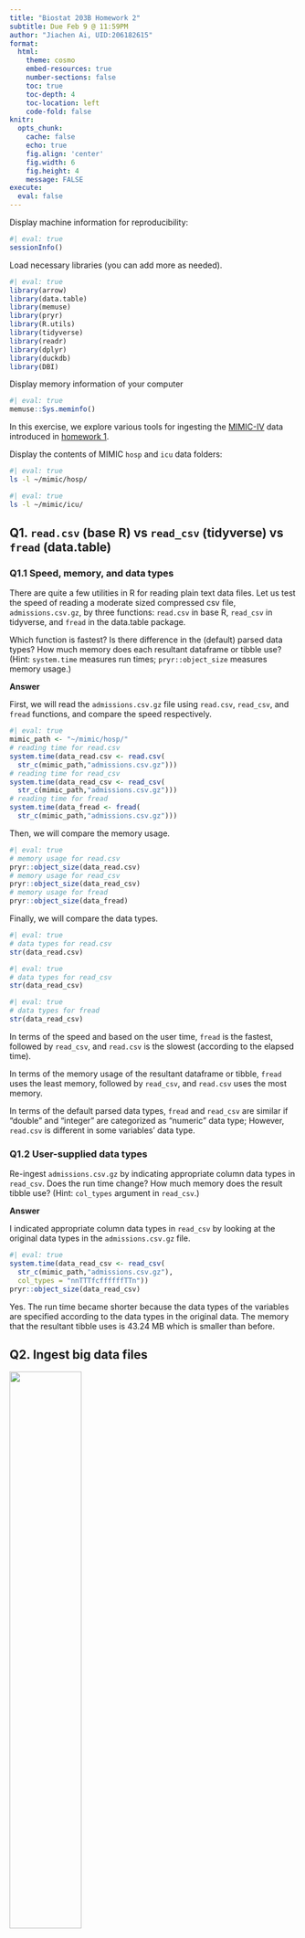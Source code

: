 ```yaml
---
title: "Biostat 203B Homework 2"
subtitle: Due Feb 9 @ 11:59PM
author: "Jiachen Ai, UID:206182615"
format:
  html:
    theme: cosmo
    embed-resources: true
    number-sections: false
    toc: true
    toc-depth: 4
    toc-location: left
    code-fold: false
knitr:
  opts_chunk: 
    cache: false    
    echo: true
    fig.align: 'center'
    fig.width: 6
    fig.height: 4
    message: FALSE
execute:
  eval: false    
---
```


Display machine information for reproducibility:

```r
#| eval: true
sessionInfo()
```

Load necessary libraries (you can add more as needed).

```r
#| eval: true
library(arrow)
library(data.table)
library(memuse)
library(pryr)
library(R.utils)
library(tidyverse)
library(readr)
library(dplyr)
library(duckdb)
library(DBI)
```

Display memory information of your computer

```r
#| eval: true
memuse::Sys.meminfo()
```

In this exercise, we explore various tools for ingesting the [MIMIC-IV](https://mimic.mit.edu/docs/iv/) data introduced in [homework 1](https://ucla-biostat-203b.github.io/2024winter/hw/hw1/hw1.html).

Display the contents of MIMIC `hosp` and `icu` data folders:

```bash
#| eval: true
ls -l ~/mimic/hosp/
```

```bash
#| eval: true
ls -l ~/mimic/icu/
```

## Q1. `read.csv` (base R) vs `read_csv` (tidyverse) vs `fread` (data.table)

### Q1.1 Speed, memory, and data types

There are quite a few utilities in R for reading plain text data files. Let us test the speed of reading a moderate sized compressed csv file, `admissions.csv.gz`, by three functions: `read.csv` in base R, `read_csv` in tidyverse, and `fread` in the data.table package.

Which function is fastest? Is there difference in the (default) parsed data types? How much memory does each resultant dataframe or tibble use? (Hint: `system.time` measures run times; `pryr::object_size` measures memory usage.)

**Answer**

First, we will read the `admissions.csv.gz` file using `read.csv`, `read_csv`, and `fread` functions, and compare the speed respectively.

```r
#| eval: true
mimic_path <- "~/mimic/hosp/"
# reading time for read.csv
system.time(data_read.csv <- read.csv(
  str_c(mimic_path,"admissions.csv.gz")))
# reading time for read_csv
system.time(data_read_csv <- read_csv(
  str_c(mimic_path,"admissions.csv.gz")))
# reading time for fread
system.time(data_fread <- fread(
  str_c(mimic_path,"admissions.csv.gz")))
```

Then, we will compare the memory usage.

```r
#| eval: true
# memory usage for read.csv
pryr::object_size(data_read.csv)
# memory usage for read_csv
pryr::object_size(data_read_csv)
# memory usage for fread
pryr::object_size(data_fread)
```

Finally, we will compare the data types.

```r
#| eval: true
# data types for read.csv
str(data_read.csv)
```

```r
#| eval: true
# data types for read_csv
str(data_read_csv)
```

```r
#| eval: true
# data types for fread
str(data_read_csv)
```

In terms of the speed and based on the user time, `fread` is the fastest, followed by `read_csv`, and `read.csv` is the slowest (according to the elapsed time).

In terms of the memory usage of the resultant dataframe or tibble, `fread` uses the least memory, followed by `read_csv`, and `read.csv` uses the most memory.

In terms of the default parsed data types, `fread` and `read_csv` are similar if "double" and "integer" are categorized as "numeric" data type; However, `read.csv` is different in some variables' data type.

### Q1.2 User-supplied data types

Re-ingest `admissions.csv.gz` by indicating appropriate column data types in `read_csv`. Does the run time change? How much memory does the result tibble use? (Hint: `col_types` argument in `read_csv`.)

**Answer**

I indicated appropriate column data types in `read_csv` by looking at the original data types in the `admissions.csv.gz` file.

```r
#| eval: true
system.time(data_read_csv <- read_csv(
  str_c(mimic_path,"admissions.csv.gz"), 
  col_types = "nnTTTfcffffffTTn"))
pryr::object_size(data_read_csv)
```

Yes. The run time became shorter because the data types of the variables are specified according to the data types in the original data. The memory that the resultant tibble uses is 43.24 MB which is smaller than before.

## Q2. Ingest big data files

<p align="center">

<img src="./bigfile.png" width="50%"/>

</p>

Let us focus on a bigger file, `labevents.csv.gz`, which is about 125x bigger than `admissions.csv.gz`.

```bash
#| eval: true
ls -l ~/mimic/hosp/labevents.csv.gz
```

Display the first 10 lines of this file.

```bash
#| eval: true
zcat < ~/mimic/hosp/labevents.csv.gz | head -10
```

### Q2.1 Ingest `labevents.csv.gz` by `read_csv`

<p align="center">

<img src="./readr_logo.png" width="20%"/>

</p>

Try to ingest `labevents.csv.gz` using `read_csv`. What happens? If it takes more than 5 minutes on your computer, then abort the program and report your findings.

**Answer**

I tried to read the file using `read_csv` function as follows:

```r
#| eval: false
read_csv(str_c("~/mimic/hosp/","labevents.csv.gz"))
```

I spent more than 5 minutes to read the file, but it was not finished. So, I aborted the program. The reason is that the size of the file is quite large (1.94GB), which means there is a significant amount of data to read and process. And since the file is compressed (labevents.csv.gz), it needs to be decompressed before it can be read. Decompressing large files can take time. Also, reading large files can require a significant amount of memory, and my system has limited memory.

### Q2.2 Ingest selected columns of `labevents.csv.gz` by `read_csv`

Try to ingest only columns `subject_id`, `itemid`, `charttime`, and `valuenum` in `labevents.csv.gz` using `read_csv`. Does this solve the ingestion issue? (Hint: `col_select` argument in `read_csv`.)

**Answer:** I tried to read the file using `read_csv` function with `col_select` argument as follows:

```r
#| eval: true
read_csv("~/mimic/hosp/labevents.csv.gz", 
         col_select = c("subject_id", 
                        "itemid", 
                        "charttime", 
                        "valuenum"))
```

It solved the ingestion issue. The file was read around 5 mins. However, the file is still quite large, and the memory usage is high.

### Q2.3 Ingest subset of `labevents.csv.gz`

<p align="center">

<img src="./linux_logo.png" width="20%"/>

</p>

Our first strategy to handle this big data file is to make a subset of the `labevents` data. Read the [MIMIC documentation](https://mimic.mit.edu/docs/iv/modules/hosp/labevents/) for the content in data file `labevents.csv`.

In later exercises, we will only be interested in the following lab items: creatinine (50912), potassium (50971), sodium (50983), chloride (50902), bicarbonate (50882), hematocrit (51221), white blood cell count (51301), and glucose (50931) and the following columns: `subject_id`, `itemid`, `charttime`, `valuenum`. Write a Bash command to extract these columns and rows from `labevents.csv.gz` and save the result to a new file `labevents_filtered.csv.gz` in the current working directory. (Hint: use `zcat <` to pipe the output of `labevents.csv.gz` to `awk` and then to `gzip` to compress the output. To save render time, put `#| eval: false` at the beginning of this code chunk.)

Display the first 10 lines of the new file `labevents_filtered.csv.gz`. How many lines are in this new file? How long does it take `read_csv` to ingest `labevents_filtered.csv.gz`?

**Answer**

First, displaying the first 10 lines of the `labevents.csv.gz` file to know the structure of the file and the sequence of the columns.

```bash
#| eval: true
zcat < ~/mimic/hosp/labevents.csv.gz | head
```

Then, extract specific columns and rows from the `labevents.csv.gz` file and save the result to a new file `labevents_filtered.csv.gz`

```bash
#| eval: false
zcat < ~/mimic/hosp/labevents.csv.gz | \
awk -F ',' '{
    if ($5 ~ /^(50912|50971|50983|50902|50882|51221|51301|50931)$/) \
        print $2,$5,$7,$10
    }' | \
gzip > ~/mimic/hosp/labevents_filtered.csv.gz
```

Display the first 10 lines of the new file `labevents_filtered.csv.gz`

```bash
#| eval: true
zcat < ~/mimic/hosp/labevents_filtered.csv.gz | head -n 10
```

Calculate the number of lines in the new file `labevents_filtered.csv.gz`. There are 24855909 lines in this new file.

```bash
#| eval: true
zcat < ~/mimic/hosp/labevents_filtered.csv.gz | wc -l
```

Finally, to measure how long it takes to ingest `labevents_filtered.csv.gz`. The following code chunk shows the time it takes to read the file.

```r
#| eval: true
system.time({
  data <- read_csv("~/mimic/hosp/labevents_filtered.csv.gz")
})
```

### Q2.4 Ingest `labevents.csv` by Apache Arrow

<p align="center">

<img src="./arrow_logo.png" width="30%"/>

</p>

Our second strategy is to use [Apache Arrow](https://arrow.apache.org/) for larger-than-memory data analytics. Unfortunately Arrow does not work with gz files directly. First decompress `labevents.csv.gz` to `labevents.csv` and put it in the current working directory. To save render time, put `#| eval: false` at the beginning of this code chunk.

Then use [`arrow::open_dataset`](https://arrow.apache.org/docs/r/reference/open_dataset.html) to ingest `labevents.csv`, select columns, and filter `itemid` as in Q2.3. How long does the ingest+select+filter process take? Display the number of rows and the first 10 rows of the result tibble, and make sure they match those in Q2.3. (Hint: use `dplyr` verbs for selecting columns and filtering rows.)

Write a few sentences to explain what is Apache Arrow. Imagine you want to explain it to a layman in an elevator.

**Answer**

First, decompressing the `labevents.csv.gz file`

```r
#| eval: false
system("gzip -d -k ~/mimic/hosp/labevents.csv.gz")
```

Then, using `arrow::open_dataset` to ingest `labevents.csv`, select columns, and filter `itemid` as in Q2.3.

```r
#| eval: true
file_path <- "~/mimic/hosp/labevents.csv"

#ingest+select+filter process and measure the time it takes
system.time(labevents <- arrow::open_dataset(file_path, 
                                             format = "csv") %>% 
  dplyr::select(subject_id, itemid, charttime, valuenum) %>% 
  dplyr::filter(itemid %in% c(50912, 50971, 50983, 50902, 
                              50882, 51221, 51301, 50931)) %>% 
  collect())
```

And then, to display the number of rows in the result tibble.

```r
#| eval: true
#display the number of rows in the result tibble
nrow(labevents)
```

The time it takes to ingest+select+filter process is shown in the output above. The number of rows in the result tibble is 24855909.

Then, to display the first 10 rows of the result tibble.

The content in `subject_id`, `itemid`, and `valuenum` match those in Q2.3. However, the `charttime` column is in a different format, which is because the code will automatically recognize the input time as a UTC time and convert it to the local time zone.

```r
#| eval: true
head(labevents, 10)
```

**Explanation of Apache Arrow**: Apache Arrow is like a universal language for data that allows different software programs to communicate and share data more efficiently. It's a technology that makes it easier for different systems to understand and work with large amounts of data, regardless of the programming language they are written in. So, it's like a common ground where data can be exchanged and understood by various applications, making data analysis and processing faster and more seamless, just like how people from different countries can communicate more effectively using a common language.

### Q2.5 Compress `labevents.csv` to Parquet format and ingest/select/filter

<p align="center">

<img src="./parquet_logo.png" width="30%"/>

</p>

Re-write the csv file `labevents.csv` in the binary Parquet format (Hint: [`arrow::write_dataset`](https://arrow.apache.org/docs/r/reference/write_dataset.html).) How large is the Parquet file(s)? How long does the ingest+select+filter process of the Parquet file(s) take? Display the number of rows and the first 10 rows of the result tibble and make sure they match those in Q2.3. (Hint: use `dplyr` verbs for selecting columns and filtering rows.)

Write a few sentences to explain what is the Parquet format. Imagine you want to explain it to a layman in an elevator.

**Answer**

First, re-writing the csv file `labevents.csv` in the binary Parquet format.

```r
#| eval: true
# Define the file paths
parquet_file_path <- "~/mimic/hosp/labevents.parquet"

# Rewrite the CSV file in Parquet format    
arrow::write_dataset(arrow::open_dataset(file_path, format = "csv"), 
                     parquet_file_path, format = "parquet")

```

Measuring the size of the Parquet file. And the size of the Parquet file is 1.9GB.

```bash
#| eval: true
#measure the size of the Parquet file
du -h ~/mimic/hosp/labevents.parquet
```

Then, measuring the time taken for ingest+select+filter process of the Parquet file.

```r
#| eval: true
system.time({
  parquet_dataset <- 
    arrow::open_dataset(parquet_file_path, format = "parquet") %>%
    dplyr::select(subject_id, itemid, charttime, valuenum) %>%
    dplyr::filter(itemid %in% c(50912, 50971, 50983, 50902, 
                                50882, 51221, 51301, 50931)) %>%
    collect()
})
```

And measuring the number of rows in the result tibble.

```r
#| eval: true
nrow(parquet_dataset)
```

The time it takes to ingest+select+filter process of the Parquet file is shown in the output above. And the number of rows in the result tibble is 24855909.

Then, to display the first 10 rows of the result tibble.

The content in `subject_id`, `itemid`, and `valuenum` match those in Q2.3. However, the `charttime` column is in a different format, which is because the code will automatically recognize the input time as a UTC time and convert it to the local time zone.

```r
#| eval: true
#display the first 10 rows of the result tibble
head(parquet_dataset, 10)
```

**Explanation of Parquet format**: Parquet is a file format for storing data that is designed to be efficient and optimized for use with big data processing frameworks. It's like a special type of container that organizes data in a highly compressed and columnar format, making it easier for computers to read and process large amounts of data quickly. Think of it as a way to pack and organize data in a smart and efficient way, similar to how a well-organized filing cabinet makes it easy to find and access documents quickly.

### Q2.6 DuckDB

<p align="center">

<img src="./duckdb_logo.png" width="20%"/>

</p>

Ingest the Parquet file, convert it to a DuckDB table by [`arrow::to_duckdb`](https://arrow.apache.org/docs/r/reference/to_duckdb.html), select columns, and filter rows as in Q2.5. How long does the ingest+convert+select+filter process take? Display the number of rows and the first 10 rows of the result tibble and make sure they match those in Q2.3. (Hint: use `dplyr` verbs for selecting columns and filtering rows.)

Write a few sentences to explain what is DuckDB. Imagine you want to explain it to a layman in an elevator.

**Answer**

First, ingesting the Parquet file, converting it to a DuckDB table. And measuring the time taken for the ingest+convert+select+filter process.

```r
#| eval: true
parquet_file_path_1 <- "~/mimic/hosp/labevents.parquet/part-0.parquet"
# measure the time taken for the ingest+convert+select+filter process
system.time({
  parquet_dataset <- arrow::read_parquet(parquet_file_path_1, 
                                         format = "parquet")
  duckdb_table <- arrow::to_duckdb(parquet_dataset)
  result <- duckdb_table %>%
    dplyr::filter(itemid %in% c(50912, 50971, 50983, 50902, 
                                50882, 51221, 51301, 50931)) %>%
    dplyr::select(subject_id, itemid, charttime, valuenum) %>%
    collect()
})
```

Then, measuring the number of rows in the result tibble.

```r
#| eval: true
nrow(result)
```

The time it takes to ingest+convert+select+filter process is shown in the output above. And the number of rows in the result tibble is 24855909.

Then, to display the first 10 rows of the result tibble.

The content in `subject_id`, `itemid`, and `valuenum` match those in Q2.3. However, the `charttime` column is in a different format, which is because the code will automatically recognize the input time as a UTC time and convert it to the local time zone.

```r
#| eval: true
# Display the first 10 rows
head(result, 10)
```

**Explanation of DuckDB**: DuckDB is like a digital filing cabinet for data. It's a special kind of software that helps organize and store large amounts of data in a way that makes it easy to find and work with. Think of it as a super-efficient librarian that keeps all your data neatly organized and quickly accessible. It's especially useful for tasks like analyzing data, running calculations, and generating reports, making it a valuable tool for businesses and researchers who deal with lots of data.

## Q3. Ingest and filter `chartevents.csv.gz`

[`chartevents.csv.gz`](https://mimic.mit.edu/docs/iv/modules/icu/chartevents/) contains all the charted data available for a patient. During their ICU stay, the primary repository of a patient's information is their electronic chart. The `itemid` variable indicates a single measurement type in the database. The `value` variable is the value measured for `itemid`. The first 10 lines of `chartevents.csv.gz` are

```bash
#| eval: true
zcat < ~/mimic/icu/chartevents.csv.gz | head -10
```

[`d_items.csv.gz`](https://mimic.mit.edu/docs/iv/modules/icu/d_items/) is the dictionary for the `itemid` in `chartevents.csv.gz`.

```bash
#| eval: true
zcat < ~/mimic/icu/d_items.csv.gz | head -10
```

In later exercises, we are interested in the vitals for ICU patients: heart rate (220045), mean non-invasive blood pressure (220181), systolic non-invasive blood pressure (220179), body temperature in Fahrenheit (223761), and respiratory rate (220210). Retrieve a subset of `chartevents.csv.gz` only containing these items, using the favorite method you learnt in Q2.

Document the steps and show code. Display the number of rows and the first 10 rows of the result tibble.

**Answer**

First, unzipping the file `chartevents.csv.gz`

```r
#| eval: false
# Unzip the file
system("gzip -d -k ~/mimic/icu/chartevents.csv.gz")
```

Then, I want to use the `arrow::open_dataset` method to ingest the CSV file, select columns, and filter rows based on `itemid`, because the speed of `arrow::open_dataset` is fast and it can handle large datasets efficiently.

```r
#| eval: true
file_path_3 <- "~/mimic/icu/chartevents.csv"

chartevents <- arrow::open_dataset(file_path_3, format = "csv") %>%
  dplyr::filter(itemid %in% c(220045, 220181, 220179, 
                              223761, 220210)) %>%
  dplyr::select(subject_id, itemid, charttime, value) %>%
  collect()
```

Finally, displaying the number of rows and the first 10 rows of the result tibble. There are 22502319 rows in the result tibble.

```r
#| eval: true
nrow(chartevents)
```

Display the first 10 rows of the result.

```r
#| eval: true
head(chartevents, 10)
```
